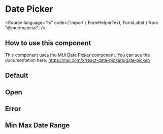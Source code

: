 
<Meta of={DatePickerStories} />

# Date Picker

<Source
  language="ts"
  code={`import { FormHelperText, FormLabel } from "@mui/material";
/>

## How to use this component

This component uses the MUI Date Picker component.
You can see the documentation here: https://mui.com/x/react-date-pickers/date-picker/

## Default

<Canvas of={DatePickerStories.Default} />

## Open

<Canvas of={DatePickerStories.Open} />

## Error

<Canvas of={DatePickerStories.Error} />

## Min Max Date Range

<Canvas of={DatePickerStories.MinMaxDateRange} />
